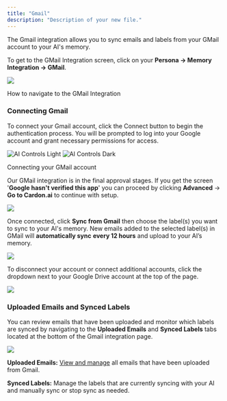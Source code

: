 ```yaml
---
title: "Gmail"
description: "Description of your new file."
---
```


The Gmail integration allows you to sync emails and labels from your GMail account to your AI's memory.

To get to the GMail Integration screen, click on your **Persona -> Memory Integration -> GMail**.

![](image.png)

How to navigate to the GMail Integration

### Connecting Gmail

To connect your Gmail account, click the Connect button to begin the authentication process. You will be prompted to log into your Google account and grant necessary permissions for access.

<img
  className="block dark:hidden"
  src="/images/ai-controls-light.svg"
  alt="AI Controls Light"
/>
<img
  className="hidden dark:block"
  src="/images/ai-controls-dark.svg"
  alt="AI Controls Dark"
/>

Connecting your GMail account

Our GMail integration is in the final approval stages. If you get the screen '**Google hasn't verified this app**' you can proceed by clicking **Advanced** -> **Go to Cardon.ai** to continue with setup.

![](image.png)

Once connected, click **Sync from Gmail** then choose the label(s) you want to sync to your AI's memory. New emails added to the selected label(s) in GMail will **automatically sync** **every 12 hours** and upload to your AI’s memory.

![](image.png)

To disconnect your account or connect additional accounts, click the dropdown next to your Google Drive account at the top of the page.

![](image.png)

### Uploaded Emails and Synced Labels

You can review emails that have been uploaded and monitor which labels are synced by navigating to the **Uploaded Emails** and **Synced Labels** tabs located at the bottom of the Gmail integration page.

![](image.png)

**Uploaded Emails:** [View and manage](/o/nbVBaUyixnBYw8JgeVIt/s/dbMN7r709l6jIY1z4OHN/training-your-ai/memory-upload/managing-uploaded-data) all emails that have been uploaded from Gmail.

**Synced Labels:** Manage the labels that are currently syncing with your AI and manually sync or stop sync as needed.

